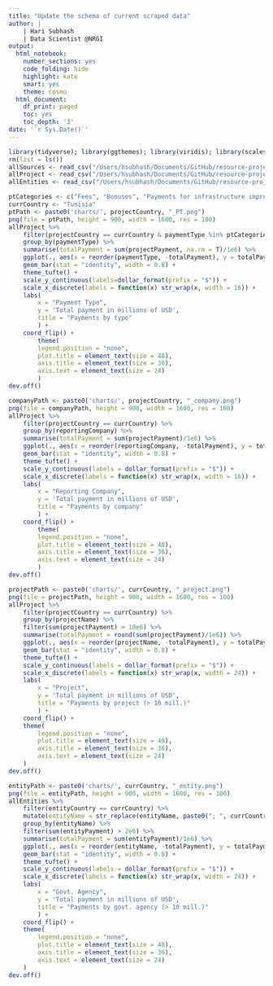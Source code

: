 ```yaml
---
title: "Update the schema of current scraped data"
author: |
    | Hari Subhash
    | Data Scientist @NRGI
output:
  html_notebook:
    number_sections: yes
    code_folding: hide
    highlight: kate
    smart: yes
    theme: cosmo
  html_document:
    df_print: paged
    toc: yes
    toc_depth: '3'
date: '`r Sys.Date()`'
---
```



```r
library(tidyverse); library(ggthemes); library(viridis); library(scales)
rm(list = ls())
allSources <- read_csv("/Users/hsubhash/Documents/GitHub/resource-project-data/Data Cleaning/Payment Data Pipeline/data/Current website data/allSource.csv")
allProject <- read_csv("/Users/hsubhash/Documents/GitHub/resource-project-data/Data Cleaning/Payment Data Pipeline/data/Current website data/allProject.csv")
allEntities <- read_csv("/Users/hsubhash/Documents/GitHub/resource-project-data/Data Cleaning/Payment Data Pipeline/data/Current website data/allEntity.csv")
```

```r
ptCategories <- c("Fees", "Bonuses", "Payments for infrastructure improvements", "Taxes", "Other", "Production entitlements", "Royalties", "Dividends")
currCountry <- "Tunisia"
ptPath <- paste0('charts/', projectCountry, "_PT.png")
png(file = ptPath, height = 900, width = 1600, res = 100)
allProject %>% 
    filter(projectCountry == currCountry & paymentType %in% ptCategories) %>% 
    group_by(paymentType) %>% 
    summarise(totalPayment = sum(projectPayment, na.rm = T)/1e6) %>% 
    ggplot(., aes(x = reorder(paymentType, -totalPayment), y = totalPayment)) +
    geom_bar(stat = "identity", width = 0.8) +
    theme_tufte() +
    scale_y_continuous(labels=dollar_format(prefix = "$")) +
    scale_x_discrete(labels = function(x) str_wrap(x, width = 16)) +
    labs(
        x = "Payment Type", 
        y = 'Total payment in millions of USD', 
        title = "Payments by type"
        ) +
    coord_flip() +
        theme(
        legend.position = "none",
        plot.title = element_text(size = 48),
        axis.title = element_text(size = 36),
        axis.text = element_text(size = 24)
        )
dev.off()
```

```r
companyPath <- paste0('charts/', projectCountry, "_company.png")
png(file = companyPath, height = 900, width = 1600, res = 100)
allProject %>% 
    filter(projectCountry == currCountry) %>%
    group_by(reportingCompany) %>% 
    summarise(totalPayment = sum(projectPayment)/1e6) %>% 
    ggplot(., aes(x = reorder(reportingCompany, -totalPayment), y = totalPayment)) +
    geom_bar(stat = "identity", width = 0.8) +
    theme_tufte() +
    scale_y_continuous(labels = dollar_format(prefix = "$")) +
    scale_x_discrete(labels = function(x) str_wrap(x, width = 16)) +
    labs(
        x = "Reporting Company", 
        y = 'Total payment in millions of USD', 
        title = "Payments by company"
        ) +
    coord_flip() +
        theme(
        legend.position = "none",
        plot.title = element_text(size = 48),
        axis.title = element_text(size = 36),
        axis.text = element_text(size = 24)
        )
dev.off()
```

```r
projectPath <- paste0('charts/', currCountry, "_project.png")
png(file = projectPath, height = 900, width = 1600, res = 100)
allProject %>% 
    filter(projectCountry == currCountry) %>%
    group_by(projectName) %>% 
    filter(sum(projectPayment) > 10e6) %>% 
    summarise(totalPayment = round(sum(projectPayment)/1e6)) %>% 
    ggplot(., aes(x = reorder(projectName, -totalPayment), y = totalPayment)) +
    geom_bar(stat = "identity", width = 0.8) +
    theme_tufte() +
    scale_y_continuous(labels = dollar_format(prefix = "$")) +
    scale_x_discrete(labels = function(x) str_wrap(x, width = 24)) +
    labs(
        x = "Project", 
        y = 'Total payment in millions of USD', 
        title = "Payments by project (> 10 mill.)"
        ) +
    coord_flip() +
    theme(
        legend.position = "none",
        plot.title = element_text(size = 48),
        axis.title = element_text(size = 36),
        axis.text = element_text(size = 24)
    )
dev.off()
```


```r
entityPath <- paste0('charts/', currCountry, "_entity.png")
png(file = entityPath, height = 900, width = 1600, res = 100)
allEntities %>% 
    filter(entityCountry == currCountry) %>%
    mutate(entityName = str_replace(entityName, paste0("; ", currCountry), "")) %>% 
    group_by(entityName) %>% 
    filter(sum(entityPayment) > 2e6) %>% 
    summarise(totalPayment = sum(entityPayment)/1e6) %>% 
    ggplot(., aes(x = reorder(entityName, -totalPayment), y = totalPayment)) +
    geom_bar(stat = "identity", width = 0.8) +
    theme_tufte() +
    scale_y_continuous(labels = dollar_format(prefix = "$")) +
    scale_x_discrete(labels = function(x) str_wrap(x, width = 24)) +
    labs(
        x = "Govt. Agency", 
        y = 'Total payment in millions of USD', 
        title = "Payments by govt. agency (> 10 mill.)"
        ) +
    coord_flip() +
    theme(
        legend.position = "none",
        plot.title = element_text(size = 48),
        axis.title = element_text(size = 36),
        axis.text = element_text(size = 24)
    )
dev.off()
```